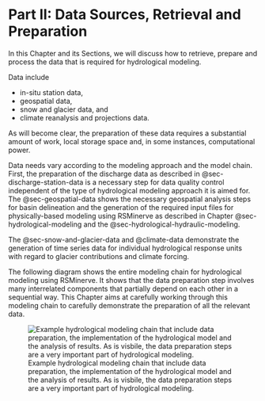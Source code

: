 # Part II: Data Sources, Retrieval and Preparation {#sec-data}

In this Chapter and its Sections, we will discuss how to retrieve, prepare and process the data that is required for hydrological modeling. 

Data include

- in-situ station data,
- geospatial data,
- snow and glacier data, and
- climate reanalysis and projections data.

As will become clear, the preparation of these data requires a substantial amount of work, local storage space and, in some instances, computational power. 

Data needs vary according to the modeling approach and the model chain. First, the preparation of the discharge data as described in @sec-discharge-station-data is a necessary step for data quality control independent of the type of hydrological modeling approach it is aimed for. The @sec-geospatial-data shows the necessary geospatial analysis steps for basin delineation and the generation of the required input files for physically-based modeling using RSMinerve as described in Chapter @sec-hydrological-modeling and the @sec-hydrological-hydraulic-modeling.

The @sec-snow-and-glacier-data and @climate-data demonstrate the generation of time series data for individual hydrological response units with regard to glacier contributions and climate forcing.

The following diagram shows the entire modeling chain for hydrological modeling using RSMinerve. It shows that the data preparation step involves many interrelated components that partially depend on each other in a sequential way. This Chapter aims at carefully working through this modeling chain to carefully demonstrate the preparation of all the relevant data.

![Example hydrological modeling chain that include data preparation, the implementation of the hydrological model and the analysis of results. As is visbile, the data preparation steps are a very important part of hydrological modeling.](images/data/01_model_chain_cmip6_v3.jpg){#fig-climate-impact-model-chain}







